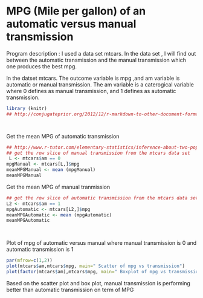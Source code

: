 MPG (Mile per gallon) of an automatic versus manual transmission
========================================================
Program description : I used a data set mtcars. In the data set , I will find out between the automatic transmission and the manual transmission which one produces the best mpg.

In the datset mtcars. The outcome variable is mpg ,and am variable is automatic or manual transmission.
The am variable is a caterogical variable where 0 defines as manual transmission, and 1 defines as automatic transmission.


```r
library (knitr)
## http://conjugateprior.org/2012/12/r-markdown-to-other-document-formats/




```

Get the  mean MPG of automatic transmission

``` r
## http://www.r-tutor.com/elementary-statistics/inference-about-two-populations/population-mean-between-two-independent-samples
## get the row slice of manual transmission from the mtcars data set 
 L <- mtcars$am == 0
mpgManual <- mtcars[L,]$mpg
meanMPGManual <- mean (mpgManual)
meanMPGManual
```
Get the mean MPG of manual tranmission

```r
## get the row slice of automatic transmission from the mtcars data set 
L2 <- mtcars$am == 1
mpgAutomatic <- mtcars[L2,]$mpg
meanMPGAutomatic <- mean (mpgAutomatic)
meanMPGAutomatic

 
```
Plot of mpg of automatic versus manual where manual transmission  is 0 and automatic transmission is 1

```r
par(mfrow=c(1,2))
plot(mtcars$am,mtcars$mpg, main=" Scatter of mpg vs transmission")
plot(factor(mtcars$am),mtcars$mpg, main=" Boxplot of mpg vs transmission")
```

Based on the scatter plot and box plot, manual transmission is performing better than automatic transmission on term of MPG
